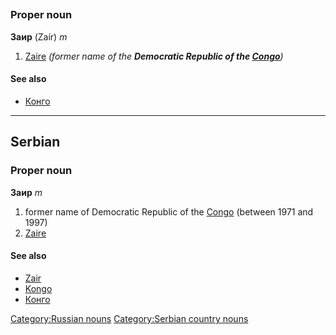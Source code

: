 =={{ru}}==
[[Category:Russian nouns]]
===Proper noun===
'''Заир''' (Zaír) ''m''
#[[Zaire]] ''(former name of the '''Democratic Republic of the [[Congo]]''')''
====See also====
*[[Конго]]
----
==Serbian==
===Proper noun===
'''Заир''' ''m''
#former name of Democratic Republic of the [[Congo]] (between 1971 and 1997)
#[[Zaire]]
====See also====
*[[Zair]]
*[[Kongo]]
*[[Конго]]
[[Category:Serbian country nouns]]